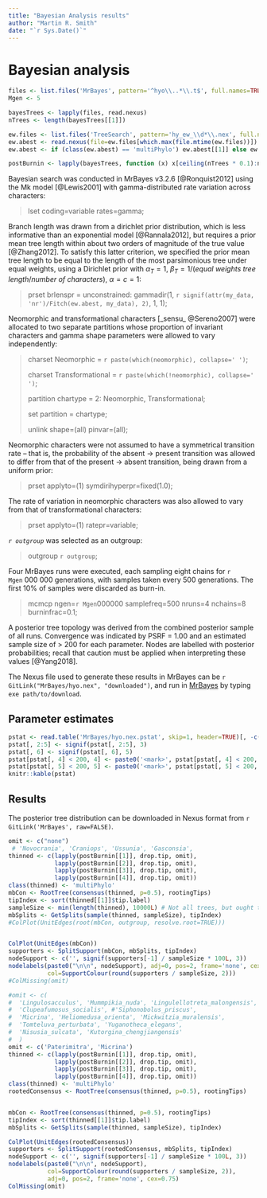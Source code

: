 ```yaml
---
title: "Bayesian Analysis results"
author: "Martin R. Smith"
date: "`r Sys.Date()`"
---
```



# Bayesian analysis {#bayesian}

```R
files <- list.files('MrBayes', pattern='^hyo\\..*\\.t$', full.names=TRUE)
Mgen <- 5
```
```R
bayesTrees <- lapply(files, read.nexus)
nTrees <- length(bayesTrees[[1]])

ew.files <- list.files('TreeSearch', pattern='hy_ew_\\d*\\.nex', full.names=TRUE)
ew.abest <- read.nexus(file=ew.files[which.max(file.mtime(ew.files))])
ew.abest <- if (class(ew.abest) == 'multiPhylo') ew.abest[[1]] else ew.abest

postBurnin <- lapply(bayesTrees, function (x) x[ceiling(nTrees * 0.1):nTrees])
```

Bayesian search was conducted in MrBayes v3.2.6 [@Ronquist2012] using the Mk model [@Lewis2001] with gamma-distributed rate variation across characters:

> lset coding=variable rates=gamma;

Branch length was drawn from a dirichlet prior distribution, which is less informative than an exponential model [@Rannala2012], but requires a prior mean tree length within about two orders of magnitude of the true value [@Zhang2012]. To satisfy this latter criterion, we specified the prior mean tree length to be equal to the length of the most parsimonious tree under equal weights, using a Dirichlet prior with $\alpha_T = 1$, $\beta_T = 1/($_equal weights tree length_$/$_number of characters_$)$, $\alpha = c = 1$:

> prset brlenspr = unconstrained: gammadir(1, `r signif(attr(my_data, 'nr')/Fitch(ew.abest, my_data), 2)`, 1, 1);

Neomorphic and transformational characters [_sensu_ @Sereno2007] were allocated to two separate partitions whose proportion of invariant characters and gamma shape parameters were allowed to vary independently:

> charset Neomorphic = `r paste(which(neomorphic), collapse=' ')`;
>
> charset Transformational = `r paste(which(!neomorphic), collapse=' ')`;
>
>
> partition chartype = 2: Neomorphic, Transformational;
>
> set partition = chartype;
>
>
> unlink shape=(all) pinvar=(all);


Neomorphic characters were not assumed to have a symmetrical transition rate – that is, the probability of the absent → present transition was allowed to differ from that of the present → absent transition, being drawn from a uniform prior:

> prset applyto=(1) symdirihyperpr=fixed(1.0);

The rate of variation in neomorphic characters was also allowed to vary from that of transformational characters:

> prset applyto=(1) ratepr=variable;

_`r outgroup`_ was selected as an outgroup:

> outgroup `r outgroup`;

Four MrBayes runs were executed, each sampling eight chains for `r Mgen`&nbsp;000&nbsp;000 generations, with samples taken every 500 generations.  The first 10% of samples were discarded as burn-in.

> mcmcp ngen=`r Mgen`000000 samplefreq=500 nruns=4 nchains=8 burninfrac=0.1;

A posterior tree topology was derived from the combined posterior sample of all runs. Convergence was indicated by PSRF = 1.00 and an estimated sample size of > 200 for each parameter.  Nodes are labelled with posterior probabilities; recall that caution must be applied when interpreting these values [@Yang2018].

The Nexus file used to generate these results in MrBayes can be `r GitLink("MrBayes/hyo.nex", "downloaded")`, 
and run in [MrBayes](http://mrbayes.sourceforge.net/download.php) by typing `exe path/to/download`.

## Parameter estimates

```R
pstat <- read.table('MrBayes/hyo.nex.pstat', skip=1, header=TRUE)[, -c(4:6)]
pstat[, 2:5] <- signif(pstat[, 2:5], 3)
pstat[, 6] <- signif(pstat[, 6], 5)
pstat[pstat[, 4] < 200, 4] <- paste0('<mark>', pstat[pstat[, 4] < 200, 4], '</mark>')
pstat[pstat[, 5] < 200, 5] <- paste0('<mark>', pstat[pstat[, 5] < 200, 5], '</mark>')
knitr::kable(pstat)
```

## Results

The posterior tree distribution can be downloaded in Nexus format from `r GitLink('MrBayes', raw=FALSE)`.

```R
omit <- c("none")
 # 'Novocrania', 'Craniops', 'Ussunia', 'Gasconsia',
thinned <- c(lapply(postBurnin[[1]], drop.tip, omit),
             lapply(postBurnin[[2]], drop.tip, omit),
             lapply(postBurnin[[3]], drop.tip, omit),
             lapply(postBurnin[[4]], drop.tip, omit))
class(thinned) <- 'multiPhylo'
mbCon <- RootTree(consensus(thinned, p=0.5), rootingTips)
tipIndex <- sort(thinned[[1]]$tip.label)
sampleSize <- min(length(thinned), 10000L) # Not all trees, but ought to be enough for our purposes
mbSplits <- GetSplits(sample(thinned, sampleSize), tipIndex)
#ColPlot(UnitEdges(root(mbCon, outgroup, resolve.root=TRUE)))


ColPlot(UnitEdges(mbCon))
supporters <- SplitSupport(mbCon, mbSplits, tipIndex)
nodeSupport <- c('', signif(supporters[-1] / sampleSize * 100L, 3))
nodelabels(paste0("\n\n", nodeSupport), adj=0, pos=2, frame='none', cex=0.75,
           col=SupportColour(round(supporters / sampleSize, 2)))
#ColMissing(omit)
```

```R
#omit <- c(
#  'Lingulosacculus', 'Mummpikia_nuda', 'Lingulellotreta_malongensis', 
#  'Clupeafumosus_socialis', #'Siphonobolus_priscus',
#  'Micrina', 'Heliomedusa_orienta', 'Mickwitzia_muralensis',
#  'Tomteluva_perturbata', 'Yuganotheca_elegans',
#  'Nisusia_sulcata', 'Kutorgina_chengjiangensis'
#  )
omit <- c('Paterimitra', 'Micrina')
thinned <- c(lapply(postBurnin[[1]], drop.tip, omit),
             lapply(postBurnin[[2]], drop.tip, omit),
             lapply(postBurnin[[3]], drop.tip, omit),
             lapply(postBurnin[[4]], drop.tip, omit))
class(thinned) <- 'multiPhylo'
rootedConsensus <- RootTree(consensus(thinned, p=0.5), rootingTips)


mbCon <- RootTree(consensus(thinned, p=0.5), rootingTips)
tipIndex <- sort(thinned[[1]]$tip.label)
mbSplits <- GetSplits(sample(thinned, sampleSize), tipIndex)

ColPlot(UnitEdges(rootedConsensus))
supporters <- SplitSupport(rootedConsensus, mbSplits, tipIndex)
nodeSupport <- c('', signif(supporters[-1] / sampleSize * 100L, 3))
nodelabels(paste0("\n\n", nodeSupport),
           col=SupportColour(round(supporters / sampleSize, 2)),
           adj=0, pos=2, frame='none', cex=0.75)
ColMissing(omit)
```
